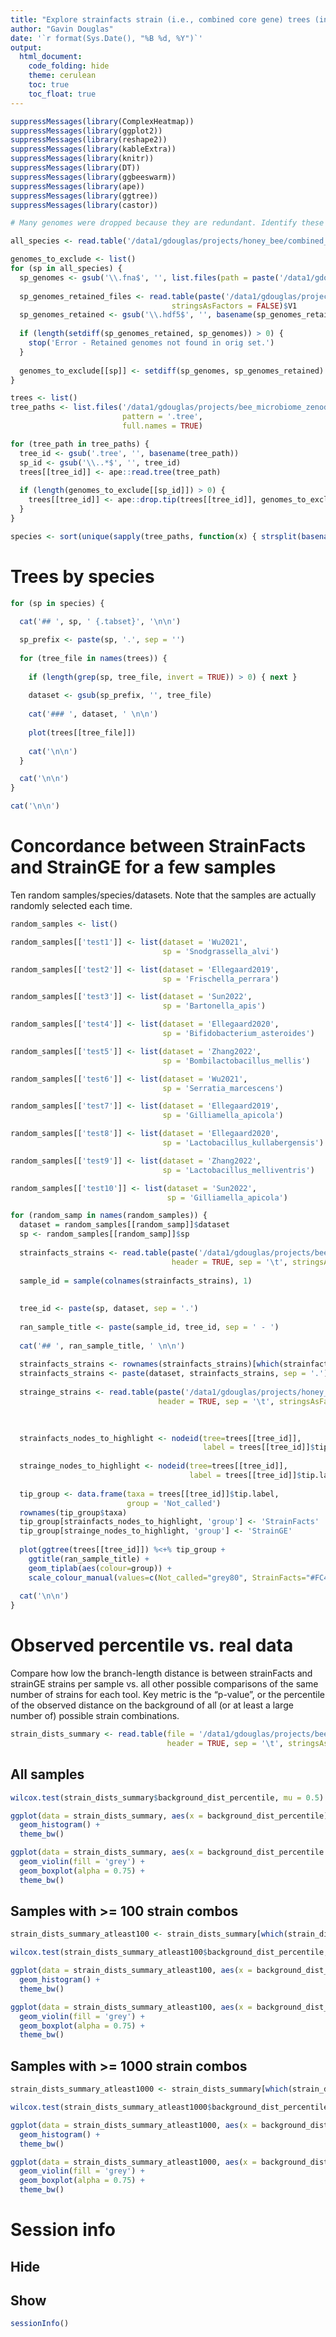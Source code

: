 ```yaml
---
title: "Explore strainfacts strain (i.e., combined core gene) trees (including ref. genome core genomes)"
author: "Gavin Douglas"
date: '`r format(Sys.Date(), "%B %d, %Y")`'
output:
  html_document:
    code_folding: hide
    theme: cerulean
    toc: true
    toc_float: true
---
```



```r
suppressMessages(library(ComplexHeatmap))
suppressMessages(library(ggplot2))
suppressMessages(library(reshape2))
suppressMessages(library(kableExtra))
suppressMessages(library(knitr))
suppressMessages(library(DT))
suppressMessages(library(ggbeeswarm))
suppressMessages(library(ape))
suppressMessages(library(ggtree))
suppressMessages(library(castor))
```

```r
# Many genomes were dropped because they are redundant. Identify these before processing trees.

all_species <- read.table('/data1/gdouglas/projects/honey_bee/combined_Ellegaard.2019.2020/mapfiles/species.txt', stringsAsFactors = FALSE)$V1

genomes_to_exclude <- list()
for (sp in all_species) {
  sp_genomes <- gsub('\\.fna$', '', list.files(path = paste('/data1/gdouglas/projects/honey_bee/ref_genomes/highqual_genomes/', sp, sep = ''), pattern = '.fna'))
  
  sp_genomes_retained_files <- read.table(paste('/data1/gdouglas/projects/honey_bee/combined_Ellegaard.2019.2020/strainge/kmer_comparison/references_to_keep/', sp, '.txt', sep = ''),
                                    stringsAsFactors = FALSE)$V1
  sp_genomes_retained <- gsub('\\.hdf5$', '', basename(sp_genomes_retained_files))
  
  if (length(setdiff(sp_genomes_retained, sp_genomes)) > 0) {
    stop('Error - Retained genomes not found in orig set.')
  }
  
  genomes_to_exclude[[sp]] <- setdiff(sp_genomes, sp_genomes_retained)
}
```

```r
trees <- list()
tree_paths <- list.files('/data1/gdouglas/projects/bee_microbiome_zenodo/mgs_datasets/strainfacts/core/strain_trees/',
                         pattern = '.tree',
                         full.names = TRUE)

for (tree_path in tree_paths) {
  tree_id <- gsub('.tree', '', basename(tree_path))
  sp_id <- gsub('\\..*$', '', tree_id)
  trees[[tree_id]] <- ape::read.tree(tree_path)
  
  if (length(genomes_to_exclude[[sp_id]]) > 0) {
    trees[[tree_id]] <- ape::drop.tip(trees[[tree_id]], genomes_to_exclude[[sp_id]])
  }
}

species <- sort(unique(sapply(tree_paths, function(x) { strsplit(basename(x), '\\.')[[1]][1] })))
```

# Trees by species {.tabset}
```r
for (sp in species) {
  
  cat('## ', sp, ' {.tabset}', '\n\n')

  sp_prefix <- paste(sp, '.', sep = '')
  
  for (tree_file in names(trees)) {
    
    if (length(grep(sp, tree_file, invert = TRUE)) > 0) { next }
    
    dataset <- gsub(sp_prefix, '', tree_file)
    
    cat('### ', dataset, ' \n\n')
    
    plot(trees[[tree_file]])
    
    cat('\n\n')
  }

  cat('\n\n')
}

cat('\n\n')
```

# Concordance between StrainFacts and StrainGE for a few samples {.tabset}

Ten random samples/species/datasets. Note that the samples are actually randomly selected each time.

```r
random_samples <- list()

random_samples[['test1']] <- list(dataset = 'Wu2021',
                                  sp = 'Snodgrassella_alvi')

random_samples[['test2']] <- list(dataset = 'Ellegaard2019',
                                  sp = 'Frischella_perrara')

random_samples[['test3']] <- list(dataset = 'Sun2022',
                                  sp = 'Bartonella_apis')

random_samples[['test4']] <- list(dataset = 'Ellegaard2020',
                                  sp = 'Bifidobacterium_asteroides')

random_samples[['test5']] <- list(dataset = 'Zhang2022',
                                  sp = 'Bombilactobacillus_mellis')

random_samples[['test6']] <- list(dataset = 'Wu2021',
                                  sp = 'Serratia_marcescens')

random_samples[['test7']] <- list(dataset = 'Ellegaard2019',
                                  sp = 'Gilliamella_apicola')

random_samples[['test8']] <- list(dataset = 'Ellegaard2020',
                                  sp = 'Lactobacillus_kullabergensis')

random_samples[['test9']] <- list(dataset = 'Zhang2022',
                                  sp = 'Lactobacillus_melliventris')

random_samples[['test10']] <- list(dataset = 'Sun2022',
                                   sp = 'Gilliamella_apicola')
```

```r

for (random_samp in names(random_samples)) {
  dataset = random_samples[[random_samp]]$dataset
  sp <- random_samples[[random_samp]]$sp
  
  strainfacts_strains <- read.table(paste('/data1/gdouglas/projects/bee_microbiome_zenodo/mgs_datasets/strainfacts/core/community_relabun/', dataset, '.', sp, '.tsv.gz', sep = ''),
                                    header = TRUE, sep = '\t', stringsAsFactors = FALSE, row.names = 1)
  
  sample_id = sample(colnames(strainfacts_strains), 1)
  
  
  tree_id <- paste(sp, dataset, sep = '.')
  
  ran_sample_title <- paste(sample_id, tree_id, sep = ' - ')
  
  cat('## ', ran_sample_title, ' \n\n')
  
  strainfacts_strains <- rownames(strainfacts_strains)[which(strainfacts_strains[, sample_id] > 0)]
  strainfacts_strains <- paste(dataset, strainfacts_strains, sep = '.')
  
  strainge_strains <- read.table(paste('/data1/gdouglas/projects/honey_bee/combined_Ellegaard.2019.2020/strainge/straingst_out/', sample_id, '_', sp, '.strains.tsv', sep = ''),
                                 header = TRUE, sep = '\t', stringsAsFactors = FALSE, row.names = 1)$strain
  

  
  strainfacts_nodes_to_highlight <- nodeid(tree=trees[[tree_id]],
                                           label = trees[[tree_id]]$tip.label[which(trees[[tree_id]]$tip.label %in% strainfacts_strains)])
  
  strainge_nodes_to_highlight <- nodeid(tree=trees[[tree_id]],
                                        label = trees[[tree_id]]$tip.label[which(trees[[tree_id]]$tip.label %in% strainge_strains)])
  
  tip_group <- data.frame(taxa = trees[[tree_id]]$tip.label,
                          group = 'Not_called')
  rownames(tip_group$taxa)
  tip_group[strainfacts_nodes_to_highlight, 'group'] <- 'StrainFacts'
  tip_group[strainge_nodes_to_highlight, 'group'] <- 'StrainGE'
  
  plot(ggtree(trees[[tree_id]]) %<+% tip_group +
    ggtitle(ran_sample_title) +
    geom_tiplab(aes(colour=group)) +
    scale_colour_manual(values=c(Not_called="grey80", StrainFacts="#FC4E07", StrainGE="darkgreen")))
  
  cat('\n\n')
}
```

# Observed percentile vs. real data {.tabset}

Compare how low the branch-length distance is between strainFacts and strainGE strains per sample vs. all other possible comparisons of the same number of strains for each tool.
Key metric is the "p-value", or the percentile of the observed distance on the background of all (or at least a large number of) possible strain combinations.

```r

strain_dists_summary <- read.table(file = '/data1/gdouglas/projects/bee_microbiome_zenodo/mgs_datasets/strainfacts/core/strainfacts_vs_strainge_dist_summary.tsv.gz',
                                   header = TRUE, sep = '\t', stringsAsFactors = FALSE)
```

## All samples
```r
wilcox.test(strain_dists_summary$background_dist_percentile, mu = 0.5)

ggplot(data = strain_dists_summary, aes(x = background_dist_percentile)) +
  geom_histogram() +
  theme_bw()

ggplot(data = strain_dists_summary, aes(x = background_dist_percentile , y = species)) +
  geom_violin(fill = 'grey') +
  geom_boxplot(alpha = 0.75) +
  theme_bw()

```

## Samples with >= 100 strain combos
```r
strain_dists_summary_atleast100 <- strain_dists_summary[which(strain_dists_summary$num_background_combos >= 100), ]

wilcox.test(strain_dists_summary_atleast100$background_dist_percentile, mu = 0.5)

ggplot(data = strain_dists_summary_atleast100, aes(x = background_dist_percentile)) +
  geom_histogram() +
  theme_bw()

ggplot(data = strain_dists_summary_atleast100, aes(x = background_dist_percentile, y = species)) +
  geom_violin(fill = 'grey') +
  geom_boxplot(alpha = 0.75) +
  theme_bw()

```

## Samples with >= 1000 strain combos
```r
strain_dists_summary_atleast1000 <- strain_dists_summary[which(strain_dists_summary$num_background_combos >= 1000), ]

wilcox.test(strain_dists_summary_atleast1000$background_dist_percentile, mu = 0.5)

ggplot(data = strain_dists_summary_atleast1000, aes(x = background_dist_percentile)) +
  geom_histogram() +
  theme_bw()

ggplot(data = strain_dists_summary_atleast1000, aes(x = background_dist_percentile, y = species)) +
  geom_violin(fill = 'grey') +
  geom_boxplot(alpha = 0.75) +
  theme_bw()

```

# Session info {.tabset}

## Hide

## Show

```r
sessionInfo()
```